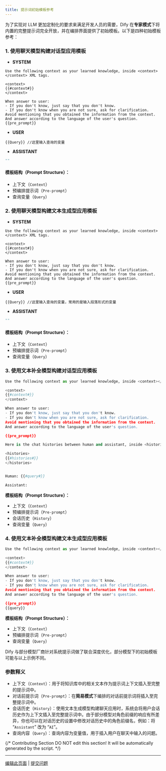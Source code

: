 ```yaml
---
title: 提示词初始模板参考
---
```


为了实现对 LLM 更加定制化的要求来满足开发人员的需要，Dify 在**专家模式**下将内置的完整提示词完全开放，并在编排界面提供了初始模板。以下是四种初始模板参考：

### 1. 使用聊天模型构建对话型应用模板

* **SYSTEM**

```
Use the following context as your learned knowledge, inside <context></context> XML tags.

<context>
{{#context#}}
</context>

When answer to user:
- If you don't know, just say that you don't know.
- If you don't know when you are not sure, ask for clarification.
Avoid mentioning that you obtained the information from the context.
And answer according to the language of the user's question.
{{pre_prompt}}
```

* **USER**

```
{{Query}} //这里输入查询的变量
```

* **ASSISTANT**

```Python
"" 
```

#### **模板结构（Prompt Structure）：**

* 上下文（`Context`）
* 预编排提示词（`Pre-prompt`）
* 查询变量（`Query`）

### 2. 使用聊天模型构建文本生成型应用模板

* **SYSTEM**

```
Use the following context as your learned knowledge, inside <context></context> XML tags.

<context>
{{#context#}}
</context>

When answer to user:
- If you don't know, just say that you don't know.
- If you don't know when you are not sure, ask for clarification.
Avoid mentioning that you obtained the information from the context.
And answer according to the language of the user's question.
{{pre_prompt}}
```

* **USER**

```
{{Query}} //这里输入查询的变量，常用的是输入段落形式的变量
```

* **ASSISTANT**

```Python
"" 
```

#### **模板结构（Prompt Structure）：**

* 上下文（`Context`）
* 预编排提示词（`Pre-prompt`）
* 查询变量（`Query`）

### 3. 使用文本补全模型构建对话型应用模板

```Python
Use the following context as your learned knowledge, inside <context></context> XML tags.

<context>
{{#context#}}
</context>

When answer to user:
- If you don't know, just say that you don't know.
- If you don't know when you are not sure, ask for clarification.
Avoid mentioning that you obtained the information from the context.
And answer according to the language of the user's question.

{{pre_prompt}}

Here is the chat histories between human and assistant, inside <histories></histories> XML tags.

<histories>
{{#histories#}}
</histories>


Human: {{#query#}}

Assistant: 
```

**模板结构（Prompt Structure）：**

* 上下文（`Context`）
* 预编排提示词（`Pre-prompt`）
* 会话历史（`History`）
* 查询变量（`Query`）

### 4. 使用文本补全模型构建文本生成型应用模板

```Python
Use the following context as your learned knowledge, inside <context></context> XML tags.

<context>
{{#context#}}
</context>

When answer to user:
- If you don't know, just say that you don't know.
- If you don't know when you are not sure, ask for clarification.
Avoid mentioning that you obtained the information from the context.
And answer according to the language of the user's question.

{{pre_prompt}}
{{query}}
```

**模板结构（Prompt Structure）：**

* 上下文（`Context`）
* 预编排提示词（`Pre-prompt`）
* 查询变量（`Query`）

<Warning>
Dify 与部分模型厂商针对系统提示词做了联合深度优化，部分模型下的初始模板可能与以上示例不同。
</Warning>

### 参数释义

* 上下文（`Context`）：用于将知识库中的相关文本作为提示词上下文插入至完整的提示词中。
* 对话前提示词（`Pre-prompt`）：在**简易模式**下编排的对话前提示词将插入至完整提示词中。
* 会话历史（`History`）：使用文本生成模型构建聊天应用时，系统会将用户会话历史作为上下文插入至完整提示词中。由于部分模型对角色前缀的响应有所差异，你也可以在对话历史的设置中修改对话历史中的角色前缀名，例如：将 “`Assistant`” 改为 “`AI`”。
* 查询内容（`Query`）：查询内容为变量值，用于插入用户在聊天中输入的问题。

{/*
Contributing Section
DO NOT edit this section!
It will be automatically generated by the script.
*/}

---

[编辑此页面](https://github.com/langgenius/dify-docs/edit/main/zh-hans/learn-more/extended-reading/prompt-engineering/prompt-engineering-template.mdx) | [提交问题](https://github.com/langgenius/dify-docs/issues/new?title=文档问题%3A%20t-engineering-templ&body=%23%23%20问题描述%0A%3C%21--%20请简要描述您发现的问题%20--%3E%0A%0A%23%23%20页面链接%0Ahttps%3A%2F%2Fgithub.com%2Flanggenius%2Fdify-docs%2Fblob%2Fmain%2Fzh-hans/learn-more/extended-reading/prompt-engineering%2Fprompt-engineering-template.mdx%0A%0A%23%23%20建议修改%0A%3C%21--%20如果有具体的修改建议，请在此说明%20--%3E%0A%0A%3C%21--%20感谢您对文档质量的关注！%20--%3E)


